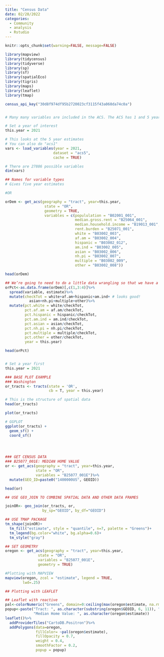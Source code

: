 ```yaml
---
title: "Census Data"
date: 02/28/2022
categories:
  - Community
  - analysis
  - Rstudio
---
```


```r
knitr::opts_chunk$set(warning=FALSE, message=FALSE)

library(mapview)
library(tidycensus)
library(tidyverse)
library(sp)
library(sf)
library(spatialEco)
library(tigris)
library(maps)
library(leaflet)
library(tmap)

census_api_key("30d8f974df95b2720023cf3115f43a060da74c0a")


# Many many variables are included in the ACS. The ACS has 1 and 5 year estimates. Use the following code to see what variables are available:

# Set a year of interest
this.year = 2021

# This looks at the 5 year estimates
# You can also do "acs1"
vars <- load_variables(year = 2021,
                      dataset = "acs5",
                      cache = TRUE)

# There are 27886 possible variables 
dim(vars)

## Names for variable types
# Gives five year estimates

#OR

orDem <- get_acs(geography = "tract", year=this.year,
                  state = "OR", 
                  geometry = TRUE,
                  variables = c(popululation = "B02001_001",
                                median.gross.rent = "B25064_001",
                                median.household.income = "B19013_001",
                                rent.burden = "B25071_001",
                                white = "B03002_003", 
                                af.am = "B03002_004",
                                hispanic = "B03002_012",
                                am.ind = "B03002_005",
                                asian = "B03002_006",
                                nh.pi = "B03002_007",
                                multiple = "B03002_009",
                                other = "B03002_008"))

head(orDem)

## We’re going to need to do a little data wrangling so that we have a tidydata format to spread the column named ‘variable’.
orPct<-as.data.frame(orDem)[,c(1,3:4)]%>%
  spread(variable, estimate)%>%
  mutate(checkTot = white+af.am+hispanic+am.ind+ # looks good!
           asian+nh.pi+multiple+other)%>%
  mutate(pct.white = white/checkTot,
         pct.af.am = af.am/checkTot,
         pct.hispanic = hispanic/checkTot,
         pct.am.ind = am.ind/checkTot,
         pct.asian = asian/checkTot,
         pct.nh.pi = nh.pi/checkTot,
         pct.multiple = multiple/checkTot, 
         pct.other = other/checkTot, 
         year = this.year)

head(orPct)


# Set a year first
this.year = 2021

### BASE PLOT EXAMPLE
### Washington
or_tracts <- tracts(state = 'OR', 
                    cb = T, year = this.year)

# This is the structure of spatial data 
head(or_tracts)

plot(or_tracts)

# GGPLOT
ggplot(or_tracts) + 
  geom_sf() + 
  coord_sf()




### GET CENSUS DATA
### B25077_001E: MEDIAN HOME VALUE
or <- get_acs(geography = "tract", year=this.year,
              state = "OR", 
              variables = "B25077_001E")%>%
  mutate(GEO_ID=paste0("1400000US", GEOID))

head(or)
```

```r
## USE GEO_JOIN TO COMBINE SPATIAL DATA AND OTHER DATA FRAMES

joinOR<- geo_join(or_tracts, or, 
                 by_sp="GEOID", by_df="GEOID")

## USE TMAP PACKAGE
tm_shape(joinOR)+
  tm_fill("estimate", style = "quantile", n=7, palette = "Greens")+
  tm_legend(bg.color="white", bg.alpha=0.6)+
  tm_style("gray")

## SET GEOMETRY
oregon <- get_acs(geography = "tract", year=this.year,
               state = "OR",
               variables = "B25077_001E",
               geometry = TRUE)

#Plotting with MAPVIEW 
mapview(oregon, zcol = "estimate", legend = TRUE, 
        lwd=.25)
```

```r
## Plotting with LEAFLET

## Leaflet with reactive
pal<-colorNumeric("Greens", domain=0:ceiling(max(oregon$estimate, na.rm=TRUE)))
popup<-paste("Tract: ", as.character(substring(oregon$GEOID, 6, 11)), "<br>",
             "Median Home Value: ", as.character(oregon$estimate))
leaflet()%>%
  addProviderTiles("CartoDB.Positron")%>%
  addPolygons(data=oregon,
              fillColor= ~pal(oregon$estimate),
              fillOpacity = 0.7,
              weight = 0.4,
              smoothFactor = 0.2,
              popup = popup)

```

